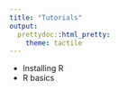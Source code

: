 ```yaml
---
title: "Tutorials"
output: 
  prettydoc::html_pretty:
    theme: tactile
---
```


* Installing R
* R basics